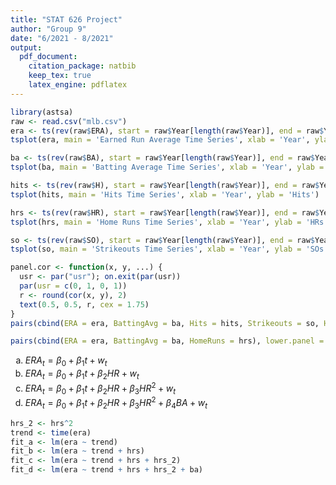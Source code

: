 ```yaml
---
title: "STAT 626 Project"
author: "Group 9"
date: "6/2021 - 8/2021"
output: 
  pdf_document:
    citation_package: natbib
    keep_tex: true
    latex_engine: pdflatex
---
```


```r
library(astsa)
raw <- read.csv("mlb.csv")
era <- ts(rev(raw$ERA), start = raw$Year[length(raw$Year)], end = raw$Year[1])
tsplot(era, main = 'Earned Run Average Time Series', xlab = 'Year', ylab = 'ERA')
```
```r
ba <- ts(rev(raw$BA), start = raw$Year[length(raw$Year)], end = raw$Year[1])
tsplot(ba, main = 'Batting Average Time Series', xlab = 'Year', ylab = 'BA')
```
```r
hits <- ts(rev(raw$H), start = raw$Year[length(raw$Year)], end = raw$Year[1])
tsplot(hits, main = 'Hits Time Series', xlab = 'Year', ylab = 'Hits')
```
```r
hrs <- ts(rev(raw$HR), start = raw$Year[length(raw$Year)], end = raw$Year[1])
tsplot(hrs, main = 'Home Runs Time Series', xlab = 'Year', ylab = 'HRs')
```
```r
so <- ts(rev(raw$SO), start = raw$Year[length(raw$Year)], end = raw$Year[1])
tsplot(so, main = 'Strikeouts Time Series', xlab = 'Year', ylab = 'SOs')
```
```r
panel.cor <- function(x, y, ...) {
  usr <- par("usr"); on.exit(par(usr))
  par(usr = c(0, 1, 0, 1))
  r <- round(cor(x, y), 2)
  text(0.5, 0.5, r, cex = 1.75)
}
pairs(cbind(ERA = era, BattingAvg = ba, Hits = hits, Strikeouts = so, HomeRuns = hrs), lower.panel = panel.cor)
```
```r
pairs(cbind(ERA = era, BattingAvg = ba, HomeRuns = hrs), lower.panel = panel.cor)
```
a. $ERA_t = \beta_0 + \beta_1 t + w_t$  
b. $ERA_t = \beta_0 + \beta_1 t + \beta_2 HR + w_t$  
c. $ERA_t = \beta_0 + \beta_1 t + \beta_2 HR + \beta_3 HR^2 + w_t$  
d. $ERA_t = \beta_0 + \beta_1 t + \beta_2 HR + \beta_3 HR^2 + \beta_4 BA + w_t$

```r
hrs_2 <- hrs^2
trend <- time(era)
fit_a <- lm(era ~ trend)
fit_b <- lm(era ~ trend + hrs)
fit_c <- lm(era ~ trend + hrs + hrs_2)
fit_d <- lm(era ~ trend + hrs + hrs_2 + ba)
```






















